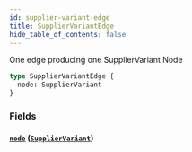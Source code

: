 ```yaml
---
id: supplier-variant-edge
title: SupplierVariantEdge
hide_table_of_contents: false
---
```



One edge producing one SupplierVariant Node

```graphql
type SupplierVariantEdge {
  node: SupplierVariant
}
```


### Fields

#### [`node`](#) ([`SupplierVariant`](/supply/api/graphql-admin/reference/objects/supplier-variant))






